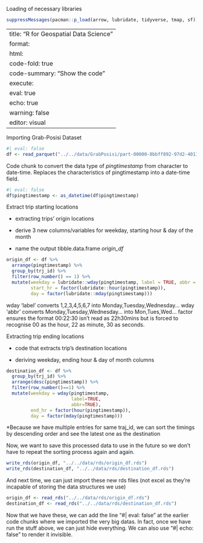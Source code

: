 Loading of necessary libraries

```r
suppressMessages(pacman::p_load(arrow, lubridate, tidyverse, tmap, sf))
```

---
title: "R for Geospatial Data Science"
format:
  html: 
    code-fold: true
    code-summary: "Show the code"
execute:
  eval: true
  echo: true
  warning: false
editor: visual
---

Importing Grab-Posisi Dataset

```r
#| eval: false
df <- read_parquet("../../data/GrabPosisi/part-00000-8bbff892-97d2-4011-9961-703e38972569.c000.snappy.parquet")
```

Code chunk to convert the data type of *pingtimestamp* from character to date-time. Replaces the characteristics of pingtimestamp into a date-time field.

```r
#| eval: false
df$pingtimestamp <- as_datetime(df$pingtimestamp)
```

Extract trip starting locations

-   extracting trips' origin locations

-   derive 3 new columns/variables for weekday, starting hour & day of the month

-   name the output tibble.data.frame *origin_df*

```r
origin_df <- df %>%
  arrange(pingtimestamp) %>%
  group_by(trj_id) %>%
  filter(row_number() == 1) %>%
  mutate(weekday = lubridate::wday(pingtimestamp, label = TRUE, abbr = TRUE),
         start_hr = factor(lubridate::hour(pingtimestamp)),
         day = factor(lubridate::mday(pingtimestamp)))

```

wday 'label' converts 1,2,3,4,5,6,7 into Monday,Tuesday,Wednesday... wday 'abbr' converts Monday,Tuesday,Wednesday... into Mon,Tues,Wed... factor ensures the format 00:22:30 isn't read as 22h30mins but is forced to recognise 00 as the hour, 22 as minute, 30 as seconds.

Extracting trip ending locations

-   code that extracts trip's destination locations

-   deriving weekday, ending hour & day of month columns
```r
destination_df <- df %>%
  group_by(trj_id) %>%
  arrange(desc(pingtimestamp)) %>%
  filter(row_number()==1) %>%
  mutate(weekday = wday(pingtimestamp,
                        label=TRUE,
                        abbr=TRUE),
         end_hr = factor(hour(pingtimestamp)),
         day = factor(mday(pingtimestamp)))
```


\*Because we have multiple entries for same traj_id, we can sort the timings by descending order and see the latest one as the destination


Now, we want to save this processed data to use in the future so we don't have to repeat the sorting process again and again.
```r
write_rds(origin_df, "../../data/rds/origin_df.rds")
write_rds(destination_df, "../../data/rds/destination_df.rds")
```


And next time, we can just import these new rds files (not excel as they're incapable of storing the data structures we use)
```r
origin_df <- read_rds("../../data/rds/origin_df.rds")
destination_df <- read_rds("../../data/rds/destination_df.rds")
```
Now that we have these, we can add the line "#| eval: false" at the earlier code chunks where we imported the very big datas. In fact, once we have run the stuff above, we can just hide everything. We can also use "#| echo: false" to render it invisible.
